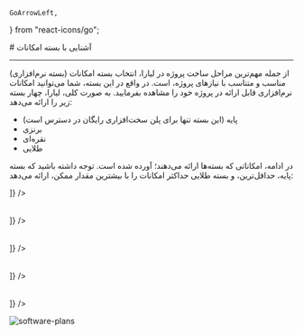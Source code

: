     GoArrowLeft,
} from "react-icons/go";


<Layout>
<Head>
<title>مستندات بسته امکانات پلتفرم  - لیارا</title>

<meta property="og:title" content="مستندات خدمات رایانش ابری لیارا" />
<meta property="og:description" content="مستندات مربوط به آشنایی با بسته امکانات یک پلتفرم در لیارا"  />
</Head>
# آشنایی با بسته امکانات

<hr className="mb-2" />
از جمله مهم‌ترین مراحل ساخت پروژه در لیارا، انتخاب بسته امکانات (بسته نرم‌افزاری) مناسب و متناسب با نیازهای پروژه، است. 
در واقع در این بسته، شما می‌توانید امکانات نرم‌افزاری قابل ارائه در پروژه خود را مشاهده بفرمایید. 
به صورت کلی، لیارا، چهار بسته زیر را ارائه می‌دهد:
<div className="h-2" />
<ul>
    <li>پایه (این بسته تنها برای پلن سخت‌افزاری رایگان در دسترس است)</li>
    <li>برنزی</li>
    <li>نقره‌ای</li>
    <li>طلایی</li>
</ul>
<div className="h-2" />

در ادامه، امکاناتی که بسته‌ها ارائه می‌دهند؛ آورده شده است. توجه داشته باشید که بسته پایه، حداقل‌ترین، و بسته طلایی حداکثر امکانات را با بیشترین مقدار ممکن، ارائه می‌دهد:

<Section id='deployment-features' title="امکانات استقرار" />
<Table  headers={ ["امکانات استقرار", "بسته پایه", "بسته برنزی", "بسته نقره‌ای", "بسته طلایی"]}
 data={ [
  ["حداکثر امکان استقرار در یک روز", "10", "20", "50", "بی‌نهایت"],
  ["حداکثر حجم قابل آپلود سورس کد پروژه", "128MB", "128MB", "256MB", "256MB"],
  ["حداکثر زمان مجاز هر build", "5Mins", "5Min", "10Mins", "20Mins"],
  ["امکان استقرار بدون اختلال", "ندارد", "ندارد", "دارد", "دارد"],
  ["امکان بازگشت به استقرار قبلی", "ندارد", "دارد", "دارد", "دارد"],
  ["امکان استفاده از builder خارج از کشور", "ندارد", "دارد", "دارد", "دارد"],
  
]} />

<Section id='backup-features' title="امکانات پشتیبان‌گیری" />
<Table  headers={ ["امکانات پشتیبان‌گیری", "بسته پایه", "بسته برنزی", "بسته نقره‌ای", "بسته طلایی"]}
 data={ [
  ["امکان پشتیبان‌گیری خودکار ساعتی", "ندارد", "ندارد", "ندارد", "تا 12 ساعت گذشته"],
  ["امکان پشتیبان‌گیری خودکار روزانه", "ندارد", "ندارد", "تا 7 روز گذشته", "تا 7 روز گذشته"],
  ["امکان پشتیبان‌گیری خودکار هفتگی", "ندارد", "ندارد", "ندارد", "تا 4 هفته گذشته"],
  ["امکان پشتیبان‌گیری خودکار ماهانه", "ندارد", "ندارد", "ندارد", "تا 3 ماه گذشته"],
  ["امکان پشتیبان‌گیری دستی", "ندارد", "ندارد", "دارد", "دارد"],
  ["حداکثر میزان پشتیبان‌گیری دستی در ساعت", "0", "0", "2", "10"],
  ["میزان فضای پشتیبان قابل ارائه", "0GB", "0GB", "45GB", "155GB"],
  
]} />

<Section id='logs' title="گزارشات " />
<Table  headers={ ["گزارشات", "بسته پایه", "بسته برنزی", "بسته نقره‌ای", "بسته طلایی"]}
 data={ [
  ["مدت زمان نگه‌داری لاگ‌ها", "یک ساعت", "7 روز", "30 روز", "60 روز"],
  ["زمان نمایش نمودار منابع مصرفی سخت‌افزاری", "تا یک ساعت", "تا 7 روز", "تا 30 روز", "تا 60 روز"],
  
]} />

<Section id='disks' title="دیسک‌ها" />
<Table  headers={ ["دیسک‌ها", "بسته پایه", "بسته برنزی", "بسته نقره‌ای", "بسته طلایی"]}
 data={ [
  ["حداکثر تعداد دیسک‌های ایجادی", "0", "2", "5", "10"],
  ["حداکثر تعداد اکانت‌های FTP", "0", "2", "2", "100"],
  
]} />

<Section id='other-features' title="سایر امکانات" />
<Table  headers={["سایر امکانات", "بسته پایه", "بسته برنزی", "بسته نقره‌ای", "بسته طلایی"]}
 data={ [
  ["امکان تهیه گواهی SSL رایگان", "دارد", "دارد", "دارد", "دارد"],
  ["حداکثر دامنه‌های قابل اضافه‌شدن", "1", "5", "5", "بی‌نهایت"],
  ["امکان تنظیم dns server دلخواه", "ندارد", "دارد", "دارد", "دارد"],
  ["امکان غیرفعال کردن فایل‌سیستم ReadOnly", "ندارد", "دارد", "دارد", "دارد"],
  
]} />

<img src="https://media.liara.ir/docs/software-plans.png" alt='software-plans' />

</Layout>